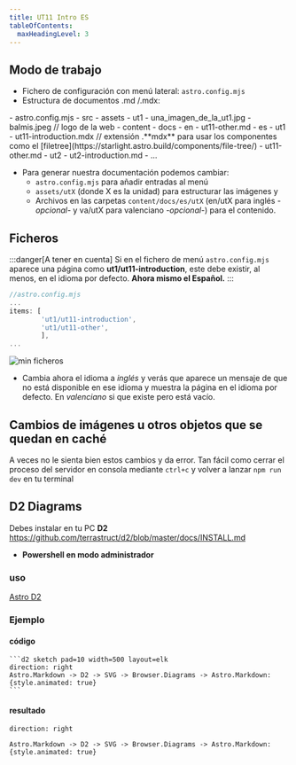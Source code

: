 ```yaml
---
title: UT11 Intro ES
tableOfContents:
  maxHeadingLevel: 3
---
```



## Modo de trabajo
- Fichero de configuración con menú lateral: `astro.config.mjs`
- Estructura de documentos .md /.mdx:

<FileTree>
- astro.config.mjs
- src
  - assets
    - ut1
      - una_imagen_de_la_ut1.jpg 
    - balmis.jpeg // logo de la web
  - content
    - docs
      - en
        - ut11-other.md
      - es
        - ut1
          - ut11-introduction.mdx // extensión .**mdx** para usar los componentes como el [filetree](https://starlight.astro.build/components/file-tree/)
          - ut11-other.md
        - ut2
          - ut2-introduction.md
          - ...
</FileTree>

- Para generar nuestra documentación podemos cambiar:
  - `astro.config.mjs` para añadir entradas al menú
  - `assets/utX` (donde X es la unidad) para estructurar las imágenes y 
  - Archivos en las carpetas `content/docs/es/utX` (en/utX para inglés _-opcional-_ y va/utX para valenciano _-opcional-_) para el contenido. 
  
## Ficheros

:::danger[A tener en cuenta]
Si en el fichero de menú `astro.config.mjs` aparece una página como **ut1/ut11-introduction**, este debe existir, al menos, en el idioma por defecto. **Ahora mismo el Español.**
:::

```js
//astro.config.mjs
...
items: [
        'ut1/ut11-introduction',
        'ut1/ut11-other',
        ],     
... 
```
![min ficheros](../../../../assets/ut1/min_files_225x196.png)

- Cambia ahora el idioma a _inglés_ y verás que aparece un mensaje de que no está disponible en ese idioma y muestra la página en el idioma por defecto. En _valenciano_ si que existe pero está vacío.

## Cambios de imágenes u otros objetos que se quedan en caché

A veces no le sienta bien estos cambios y da error. Tan fácil como cerrar el proceso del servidor en consola mediante `ctrl+c` y volver a lanzar `npm run dev` en tu terminal

## D2 Diagrams
Debes instalar en tu PC **D2**
https://github.com/terrastruct/d2/blob/master/docs/INSTALL.md

- **Powershell en modo administrador**


### uso
[Astro D2](https://astro-d2.vercel.app/examples/hello-world/)
### Ejemplo
#### código

````text
```d2 sketch pad=10 width=500 layout=elk
direction: right
Astro.Markdown -> D2 -> SVG -> Browser.Diagrams -> Astro.Markdown: {style.animated: true}
```
````
#### resultado
```d2 sketch pad=10 width=500 layout=elk
direction: right

Astro.Markdown -> D2 -> SVG -> Browser.Diagrams -> Astro.Markdown: {style.animated: true}
```